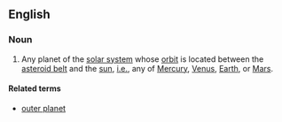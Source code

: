 ==English==

===Noun===
{{en-noun|sg=[[inner]] [[planet]]}}

# {{planet}} Any planet of the [[solar system]] whose [[orbit]] is located between the [[asteroid belt]] and the [[sun]], [[i.e.]], any of [[Mercury]], [[Venus]], [[Earth]], or [[Mars]].

====Related terms====
* [[outer planet]]